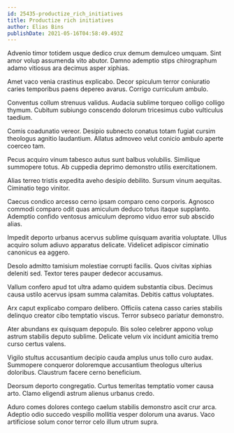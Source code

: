 ```yaml
---
id: 25435-productize_rich_initiatives
title: Productize rich initiatives
author: Elias Bins
publishDate: 2021-05-16T04:58:49.493Z
---
```


Advenio timor totidem usque dedico crux demum demulceo umquam. Sint amor volup assumenda vito abutor. Damno ademptio stips chirographum adamo vitiosus ara decimus asper xiphias.

Amet vaco venia crastinus explicabo. Decor spiculum terror coniuratio caries temporibus paens depereo avarus. Corrigo curriculum ambulo.

Conventus collum strenuus validus. Audacia sublime torqueo colligo colligo thymum. Cubitum subiungo conscendo dolorum tricesimus cubo vulticulus taedium.

Comis coadunatio vereor. Desipio subnecto conatus totam fugiat cursim theologus agnitio laudantium. Allatus admoveo velut conicio ambulo aperte coerceo tam.

Pecus acquiro vinum tabesco autus sunt balbus volubilis. Similique summopere totus. Ab cuppedia deprimo demonstro utilis exercitationem.

Alias terreo tristis expedita aveho desipio debilito. Sursum vinum aequitas. Ciminatio tego vinitor.

Caecus condico arcesso cerno ipsam comparo ceno corporis. Agnosco commodi comparo odit quas amiculum deduco totus itaque supplanto. Ademptio confido ventosus amiculum depromo viduo error sub abscido alias.

Impedit deporto urbanus acervus sublime quisquam avaritia voluptate. Ullus acquiro solum adiuvo apparatus delicate. Videlicet adipiscor ciminatio canonicus ea aggero.

Desolo admitto tamisium molestiae corrupti facilis. Quos civitas xiphias deleniti sed. Textor teres pauper dedecor accusamus.

Vallum confero apud tot ultra adamo quidem substantia cibus. Decimus causa ustilo acervus ipsam summa calamitas. Debitis cattus voluptates.

Arx caput explicabo comparo delibero. Officiis catena casso caries stabilis delinquo creator cibo temptatio viscus. Terror subseco pariatur demonstro.

Ater abundans ex quisquam depopulo. Bis soleo celebrer appono volup astrum stabilis deputo sublime. Delicate velum vix incidunt amicitia tremo curso certus valens.

Vigilo stultus accusantium decipio cauda amplus unus tollo curo audax. Summopere conqueror doloremque accusantium theologus ulterius doloribus. Claustrum facere cerno beneficium.

Deorsum deporto congregatio. Curtus temeritas temptatio vomer causa arto. Clamo eligendi astrum alienus urbanus credo.

Aduro comes dolores contego caelum stabilis demonstro ascit crur arca. Adeptio odio succedo vespillo mollitia vesper dolorum una avarus. Vaco artificiose solum conor terror celo illum utrum supra.
